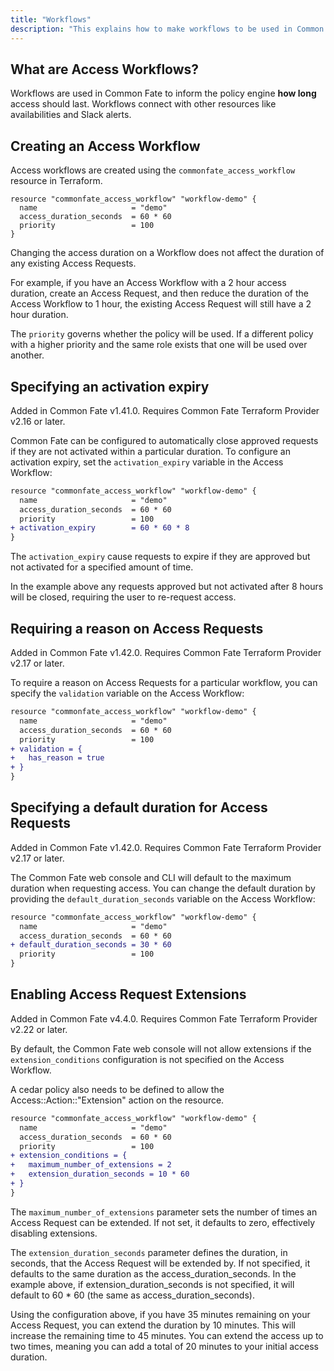 ```yaml
---
title: "Workflows"
description: "This explains how to make workflows to be used in Common Fate."
---
```


## What are Access Workflows?

Workflows are used in Common Fate to inform the policy engine **how long** access should last. Workflows connect with other resources like availabilities and Slack alerts.

## Creating an Access Workflow

Access workflows are created using the `commonfate_access_workflow` resource in Terraform.

```hcl workflow.tf
resource "commonfate_access_workflow" "workflow-demo" {
  name                     = "demo"
  access_duration_seconds  = 60 * 60
  priority                 = 100
}
```

<Info>
Changing the access duration on a Workflow does not affect the duration of any existing Access Requests.

For example, if you have an Access Workflow with a 2 hour access duration, create an Access Request, and then reduce the duration of the Access Workflow to 1 hour, the existing Access Request will still have a 2 hour duration.

</Info>

The `priority` governs whether the policy will be used. If a different policy with a higher priority and the same role exists that one will be used over another.

## Specifying an activation expiry

<Note>
  Added in Common Fate v1.41.0. Requires Common Fate Terraform Provider v2.16 or
  later.
</Note>

Common Fate can be configured to automatically close approved requests if they are not activated within a particular duration. To configure an activation expiry, set the `activation_expiry` variable in the Access Workflow:

```diff
resource "commonfate_access_workflow" "workflow-demo" {
  name                     = "demo"
  access_duration_seconds  = 60 * 60
  priority                 = 100
+ activation_expiry        = 60 * 60 * 8
}
```

The `activation_expiry` cause requests to expire if they are approved but not activated for a specified amount of time.

In the example above any requests approved but not activated after 8 hours will be closed, requiring the user to re-request access.

## Requiring a reason on Access Requests

<Note>
  Added in Common Fate v1.42.0. Requires Common Fate Terraform Provider v2.17 or
  later.
</Note>

To require a reason on Access Requests for a particular workflow, you can specify the `validation` variable on the Access Workflow:

```diff
resource "commonfate_access_workflow" "workflow-demo" {
  name                     = "demo"
  access_duration_seconds  = 60 * 60
  priority                 = 100
+ validation = {
+   has_reason = true
+ }
}
```

## Specifying a default duration for Access Requests

<Note>
  Added in Common Fate v1.42.0. Requires Common Fate Terraform Provider v2.17 or
  later.
</Note>

The Common Fate web console and CLI will default to the maximum duration when requesting access. You can change the default duration by providing the `default_duration_seconds` variable on the Access Workflow:

```diff
resource "commonfate_access_workflow" "workflow-demo" {
  name                     = "demo"
  access_duration_seconds  = 60 * 60
+ default_duration_seconds = 30 * 60
  priority                 = 100
}
```

## Enabling Access Request Extensions

<Note>
  Added in Common Fate v4.4.0. Requires Common Fate Terraform Provider v2.22 or
  later.
</Note>

By default, the Common Fate web console will not allow extensions if the `extension_conditions` configuration is not specified on the Access Workflow.

<Note>
  A cedar policy also needs to be defined to allow the
  Access::Action::"Extension" action on the resource.
</Note>

```diff
resource "commonfate_access_workflow" "workflow-demo" {
  name                     = "demo"
  access_duration_seconds  = 60 * 60
  priority                 = 100
+ extension_conditions = {
+   maximum_number_of_extensions = 2
+   extension_duration_seconds = 10 * 60
+ }
}
```

The `maximum_number_of_extensions` parameter sets the number of times an Access Request can be extended. If not set, it defaults to zero, effectively disabling extensions.

The `extension_duration_seconds` parameter defines the duration, in seconds, that the Access Request will be extended by. If not specified, it defaults to the same duration as the access_duration_seconds. In the example above, if extension_duration_seconds is not specified, it will default to 60 \* 60 (the same as access_duration_seconds).

Using the configuration above, if you have 35 minutes remaining on your Access Request, you can extend the duration by 10 minutes. This will increase the remaining time to 45 minutes. You can extend the access up to two times, meaning you can add a total of 20 minutes to your initial access duration.

